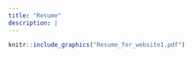 ```yaml
---
title: "Resume"
description: |
---
```


```r

knitr::include_graphics("Resume_for_website1.pdf")


```

